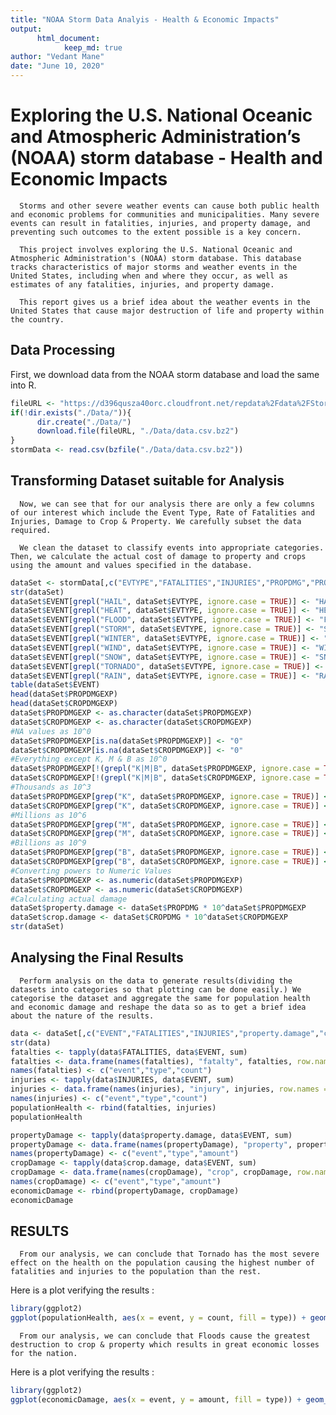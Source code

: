 ```yaml
---
title: "NOAA Storm Data Analyis - Health & Economic Impacts"
output:
      html_document:
            keep_md: true
author: "Vedant Mane"
date: "June 10, 2020"
---
```


# Exploring the U.S. National Oceanic and Atmospheric Administration’s (NOAA) storm database - Health and Economic Impacts

      Storms and other severe weather events can cause both public health and economic problems for communities and municipalities. Many severe events can result in fatalities, injuries, and property damage, and preventing such outcomes to the extent possible is a key concern.

      This project involves exploring the U.S. National Oceanic and Atmospheric Administration's (NOAA) storm database. This database tracks characteristics of major storms and weather events in the United States, including when and where they occur, as well as estimates of any fatalities, injuries, and property damage.

      This report gives us a brief idea about the weather events in the United States that cause major destruction of life and property within the country.

## Data Processing

First, we download data from the NOAA storm database and load the same into R. 

```r
fileURL <- "https://d396qusza40orc.cloudfront.net/repdata%2Fdata%2FStormData.csv.bz2"
if(!dir.exists("./Data/")){
      dir.create("./Data/")
      download.file(fileURL, "./Data/data.csv.bz2")
}
stormData <- read.csv(bzfile("./Data/data.csv.bz2"))
```

## Transforming Dataset suitable for Analysis

      Now, we can see that for our analysis there are only a few columns of our interest which include the Event Type, Rate of Fatalities and Injuries, Damage to Crop & Property. We carefully subset the data required.
  
      We clean the dataset to classify events into appropriate categories. Then, we calculate the actual cost of damage to property and crops using the amount and values specified in the database.

```r
dataSet <- stormData[,c("EVTYPE","FATALITIES","INJURIES","PROPDMG","PROPDMGEXP","CROPDMG","CROPDMGEXP")]
str(dataSet)
dataSet$EVENT[grepl("HAIL", dataSet$EVTYPE, ignore.case = TRUE)] <- "HAIL"
dataSet$EVENT[grepl("HEAT", dataSet$EVTYPE, ignore.case = TRUE)] <- "HEAT"
dataSet$EVENT[grepl("FLOOD", dataSet$EVTYPE, ignore.case = TRUE)] <- "FLOOD"
dataSet$EVENT[grepl("STORM", dataSet$EVTYPE, ignore.case = TRUE)] <- "STORM"
dataSet$EVENT[grepl("WINTER", dataSet$EVTYPE, ignore.case = TRUE)] <- "WINTER"
dataSet$EVENT[grepl("WIND", dataSet$EVTYPE, ignore.case = TRUE)] <- "WIND"
dataSet$EVENT[grepl("SNOW", dataSet$EVTYPE, ignore.case = TRUE)] <- "SNOW"
dataSet$EVENT[grepl("TORNADO", dataSet$EVTYPE, ignore.case = TRUE)] <- "TORNADO"
dataSet$EVENT[grepl("RAIN", dataSet$EVTYPE, ignore.case = TRUE)] <- "RAIN"
table(dataSet$EVENT)
head(dataSet$PROPDMGEXP)
head(dataSet$CROPDMGEXP)
dataSet$PROPDMGEXP <- as.character(dataSet$PROPDMGEXP)
dataSet$CROPDMGEXP <- as.character(dataSet$CROPDMGEXP)
#NA values as 10^0
dataSet$PROPDMGEXP[is.na(dataSet$PROPDMGEXP)] <- "0"
dataSet$CROPDMGEXP[is.na(dataSet$CROPDMGEXP)] <- "0"
#Everything except K, M & B as 10^0
dataSet$PROPDMGEXP[!(grepl("K|M|B", dataSet$PROPDMGEXP, ignore.case = TRUE))] <- "0"
dataSet$CROPDMGEXP[!(grepl("K|M|B", dataSet$CROPDMGEXP, ignore.case = TRUE))] <- "0"
#Thousands as 10^3
dataSet$PROPDMGEXP[grep("K", dataSet$PROPDMGEXP, ignore.case = TRUE)] <- "3"
dataSet$CROPDMGEXP[grep("K", dataSet$CROPDMGEXP, ignore.case = TRUE)] <- "3"
#Millions as 10^6
dataSet$PROPDMGEXP[grep("M", dataSet$PROPDMGEXP, ignore.case = TRUE)] <- "6"
dataSet$CROPDMGEXP[grep("M", dataSet$CROPDMGEXP, ignore.case = TRUE)] <- "6"
#Billions as 10^9
dataSet$PROPDMGEXP[grep("B", dataSet$PROPDMGEXP, ignore.case = TRUE)] <- "9"
dataSet$CROPDMGEXP[grep("B", dataSet$CROPDMGEXP, ignore.case = TRUE)] <- "9"
#Converting powers to Numeric Values
dataSet$PROPDMGEXP <- as.numeric(dataSet$PROPDMGEXP)
dataSet$CROPDMGEXP <- as.numeric(dataSet$CROPDMGEXP)
#Calculating actual damage
dataSet$property.damage <- dataSet$PROPDMG * 10^dataSet$PROPDMGEXP
dataSet$crop.damage <- dataSet$CROPDMG * 10^dataSet$CROPDMGEXP
str(dataSet)
```

## Analysing the Final Results

      Perform analysis on the data to generate results(dividing the datasets into categories so that plotting can be done easily.) We categorise the dataset and aggregate the same for population health and economic damage and reshape the data so as to get a brief idea about the nature of the results. 

```r
data <- dataSet[,c("EVENT","FATALITIES","INJURIES","property.damage","crop.damage")]
str(data)
fatalties <- tapply(data$FATALITIES, data$EVENT, sum)
fatalties <- data.frame(names(fatalties), "fatalty", fatalties, row.names = NULL)
names(fatalties) <- c("event","type","count")
injuries <- tapply(data$INJURIES, data$EVENT, sum)
injuries <- data.frame(names(injuries), "injury", injuries, row.names = NULL)
names(injuries) <- c("event","type","count")
populationHealth <- rbind(fatalties, injuries)
populationHealth

propertyDamage <- tapply(data$property.damage, data$EVENT, sum)
propertyDamage <- data.frame(names(propertyDamage), "property", propertyDamage, row.names = NULL)
names(propertyDamage) <- c("event","type","amount")
cropDamage <- tapply(data$crop.damage, data$EVENT, sum)
cropDamage <- data.frame(names(cropDamage), "crop", cropDamage, row.names = NULL)
names(cropDamage) <- c("event","type","amount")
economicDamage <- rbind(propertyDamage, cropDamage)
economicDamage
```

## RESULTS

      From our analysis, we can conclude that Tornado has the most severe effect on the health on the population causing the highest number of fatalities and injuries to the population than the rest.

Here is a plot verifying the results :

```r
library(ggplot2)
ggplot(populationHealth, aes(x = event, y = count, fill = type)) + geom_bar(stat = "identity") + xlab("Events") + ylab("Population affected") + ggtitle("US Most Harmful Events w.r.t. Population Health")
```

      From our analysis, we can conclude that Floods cause the greatest destruction to crop & property which results in great economic losses for the nation.

Here is a plot verifying the results :


```r
library(ggplot2)
ggplot(economicDamage, aes(x = event, y = amount, fill = type)) + geom_bar(stat = "identity") + xlab("Events") + ylab("Amount in US Dollars") + ggtitle("US Events causing Greatest Economic Consequences")
```

